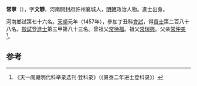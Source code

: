 '''常寧'''（{{bd|1415年||？}}），字'''文靜'''，河南開封府許州襄城人，[[明朝|明朝]]政治人物。進士出身。

河南鄉試第七十六名。[[天顺_(明朝)|天順]]元年（1457年），參加丁丑科[[會試|會試]]，得[[貢士|貢士]]第二百八十八名。[[殿試|殿試]]登[[進士|進士]]第三甲第八十三名。曾祖父[[常待福|常待福]]。祖父[[常瑞興|常瑞興]]。父亲[[常仲美|常仲美]]<ref>《天一阁藏明代科举录选刊·登科录》（《景泰二年进士登科录》）</ref>。

==参考==
{{reflist}}
{{明朝人物小作品}}
{{天順元年丁丑科殿試金榜}}